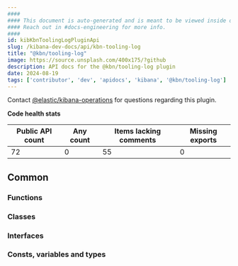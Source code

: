 ```yaml
---
####
#### This document is auto-generated and is meant to be viewed inside our experimental, new docs system.
#### Reach out in #docs-engineering for more info.
####
id: kibKbnToolingLogPluginApi
slug: /kibana-dev-docs/api/kbn-tooling-log
title: "@kbn/tooling-log"
image: https://source.unsplash.com/400x175/?github
description: API docs for the @kbn/tooling-log plugin
date: 2024-08-19
tags: ['contributor', 'dev', 'apidocs', 'kibana', '@kbn/tooling-log']
---
```




Contact [@elastic/kibana-operations](https://github.com/orgs/elastic/teams/kibana-operations) for questions regarding this plugin.

**Code health stats**

| Public API count  | Any count | Items lacking comments | Missing exports |
|-------------------|-----------|------------------------|-----------------|
| 72 | 0 | 55 | 0 |

## Common

### Functions
<DocDefinitionList data={kbnToolingLogObj.common.functions}/>

### Classes
<DocDefinitionList data={kbnToolingLogObj.common.classes}/>

### Interfaces
<DocDefinitionList data={kbnToolingLogObj.common.interfaces}/>

### Consts, variables and types
<DocDefinitionList data={kbnToolingLogObj.common.misc}/>

